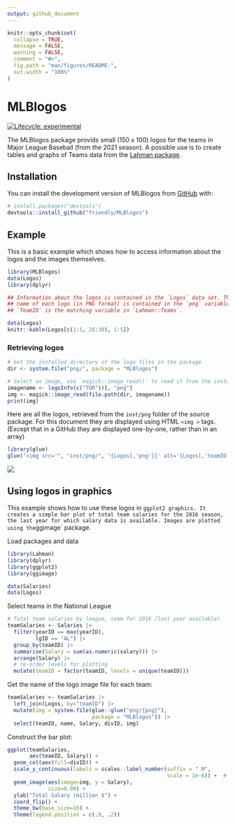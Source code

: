 ```yaml
---
output: github_document
---
```


<!-- README.md is generated from README.Rmd. Please edit that file -->

```r
knitr::opts_chunk$set(
  collapse = TRUE,
  message = FALSE,
  warning = FALSE,
  comment = "#>",
  fig.path = "man/figures/README-",
  out.width = "100%"
)
```

# MLBlogos

<!-- badges: start -->
[![Lifecycle: experimental](https://img.shields.io/badge/lifecycle-experimental-orange.svg)](https://lifecycle.r-lib.org/articles/stages.html#experimental)
<!-- badges: end -->

The MLBlogos package provids small (150 x 100) logos for the teams in Major League Baseball
(from the 2021 season).
A possible use is to create tables and graphs of Teams data from the [Lahman package](https://github.com/cdalzell/Lahman).

## Installation

You can install the development version of MLBlogos from [GitHub](https://github.com/) with:

``` r
# install.packages("devtools")
devtools::install_github("friendly/MLBlogos")
```

## Example

This is a basic example which shows how to access information about the logos and the images themselves.

```r
library(MLBlogos)
data(Logos)
library(dplyr)

## Information about the logos is contained in the `Logos` data set. The file
## name of each logo (in PNG format) is contained in the `png` variable.
## `TeamID` is the matching variable in `Lahman::Teams`.

data(Logos)
knitr::kable(Logos[c(1:5, 26:30), 1:5])
```

### Retrieving logos
```r
# Get the installed directory of the logo files in the package
dir <- system.file("png/", package = "MLBlogos")

# Select an image, use `magick::image_read()` to read it from the installed directory
imagename <- logoInfo(c("TOR"))[, "png"]
img <- magick::image_read(file.path(dir, imagename))
print(img)
```

Here are all the logos, retrieved from the `inst/png` folder of the source package.
For this document they are displayed using HTML `<img >` tags.
(Except that in a GitHub they are displayed one-by-one, rather than in an
array)
```r
library(glue)
glue("<img src='", "inst/png/", "{Logos[,'png']}' alt='{Logos[,'teamID']}' height=80 />")
```

![](man/figures/README-allimages.png)

## Using logos in graphics

This example shows how to use these logos in `ggplot2 graphics.
It creates a simple bar plot of total team salaries for the 2016 season,
the last year for which salary data is available. Images
are plotted using the `ggimage` package.

Load packages and data
```r
library(Lahman)
library(dplyr)
library(ggplot2)
library(ggimage)

data(Salaries)
data(Logos)
```

Select teams in the National League 
```r
# Total team salaries by league, team for 2016 (last year available)
teamSalaries <- Salaries |>
  filter(yearID == max(yearID),
         lgID == "AL") |>
  group_by(teamID) |>
  summarise(Salary = sum(as.numeric(salary))) |>
  arrange(Salary) |>
  # re-order levels for plotting
  mutate(teamID = factor(teamID, levels = unique(teamID)))
```

Get the name of the logo image file for each team:
```r
teamSalaries <- teamSalaries |>
  left_join(Logos, by="teamID") |>
  mutate(img = system.file(glue::glue("png/{png}"),
                           package = "MLBlogos")) |>
  select(teamID, name, Salary, divID, img)
```

Construct the bar plot:
```r
ggplot(teamSalaries,
       aes(teamID, Salary)) +
  geom_col(aes(fill=divID)) +
  scale_y_continuous(labels = scales::label_number(suffix = " M",
                                                   scale = 1e-6)) +  # millions
  geom_image(aes(image=img, y = Salary),
             size=0.09) +
  ylab("Total Salary (million $") +
  coord_flip() +
  theme_bw(base_size=16) +
  theme(legend.position = c(.9, .2))

```


